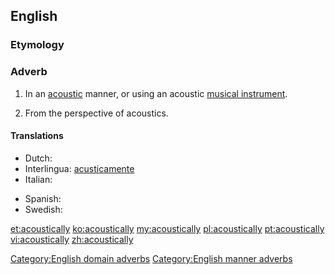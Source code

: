 ==English==

===Etymology===
{{suffix|acoustical|ly}}

===Adverb===
{{en-adv|-}}

# {{context|manner}} In an [[acoustic]] manner, or using an acoustic [[musical instrument]].
# {{context|domain}} From the perspective of acoustics.

====Translations====
{{trans-top|in an acoustic manner}}
* Dutch: {{t+|nl|akoestisch}}
* Interlingua: [[acusticamente]]
* Italian: {{t+|it|acusticamente}}
{{trans-mid}}
* Spanish: {{t-|es|acústicamente}}
* Swedish: {{t+|sv|akustiskt}}
{{trans-bottom}}

[[Category:English domain adverbs]]
[[Category:English manner adverbs]]

[[et:acoustically]]
[[ko:acoustically]]
[[my:acoustically]]
[[pl:acoustically]]
[[pt:acoustically]]
[[vi:acoustically]]
[[zh:acoustically]]